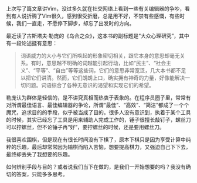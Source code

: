上次写了篇文章讲Vim，没过多久就在社交网络上看到一些有关编辑器的争吵，看到有人说折腾了Vim很久，感到很受折磨，总是用不好，不禁有些感慨，有些时候，我们一直走，不愿停下脚步，却忘了出发时的方向。

最近读了古斯塔夫·勒庞的《乌合之众》，这本书的副标题是“大众心理研究”，其中有一段论述挺有意思：

> 词语威力的大小与它们所唤起的形象密切相关，跟它本身的意思却毫无关系。有时，意思越不明确的词越能引起行动，比如“民主”、“社会主义”、“平等”、“自由”等等这些词，它们的意思非常宽泛，几大本书都不足以把它们讲清。然而，它们朗朗上口，确实拥有神奇的力量，好像能解决一切问题。词语综合了各种无意识的渴望和实现它们的希望。

勒庞认为群体是轻信的，是不讲究真相而热衷于表象的。在程序员圈子里，常常有对所谓最佳语言、最佳编辑器的争论，所谓“最佳”、“高效”、“简洁”都成了一个个魔咒，追求目的的手段，似乎被当成了目的。很多人没有意识到，执着于某个工具的时候，其实已经忘了工具是用来辅助人完成工作的，锤子很擅长敲钉子，螺丝刀可以拧螺丝，但不论锤子再“好”，要拧螺丝的时候，还是要用螺丝刀。

我很喜欢围棋，但是现在有很长时间没有下棋了，原本下棋只是因为享受计算中纯粹的乐趣，最后却常常因为输棋而陷入苦恼，想要提高棋力，又强迫自己下下去，最终却丢失了我想要的乐趣。

如何辨别手段与目的？或者说我们当下在做的，是我们一开始想要的吗？我没有确切的答案，只能多多思考。